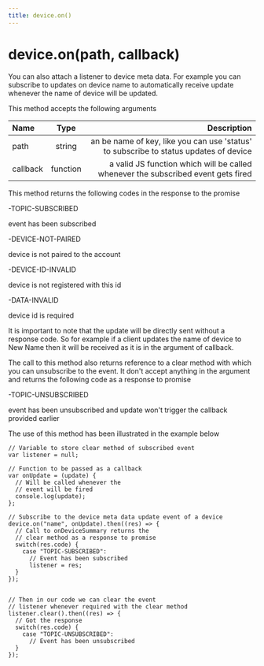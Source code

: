 ```yaml
---
title: device.on()
---
```


# device.on(path, callback)

You can also attach a listener to device meta data. For example you can subscribe to updates on device name to automatically receive update whenever the name of device will be updated.

This method accepts the following arguments

| Name       | Type |   Description |
| :------------ | :---------: | ----------: |
| path     |    string    |  an be name of key, like you can use 'status' to subscribe to status updates of device |
| callback     |    function	    |  a valid JS function which will be called whenever the subscribed event gets fired|


This method returns the following codes in the response to the promise

-TOPIC-SUBSCRIBED

event has been subscribed

-DEVICE-NOT-PAIRED

device is not paired to the account

-DEVICE-ID-INVALID

device is not registered with this id

-DATA-INVALID

device id is required

It is important to note that the update will be directly sent without a response code. So for example if a client updates the name of device to New Name then it will be received as it is in the argument of callback.

The call to this method also returns reference to a clear method with which you can unsubscribe to the event. It don't accept anything in the argument and returns the following code as a response to promise

-TOPIC-UNSUBSCRIBED

event has been unsubscribed and update won't trigger the callback provided earlier

The use of this method has been illustrated in the example below


```
// Variable to store clear method of subscribed event
var listener = null;

// Function to be passed as a callback
var onUpdate = (update) {
  // Will be called whenever the
  // event will be fired
  console.log(update);
};

// Subscribe to the device meta data update event of a device
device.on("name", onUpdate).then((res) => {
  // Call to onDeviceSummary returns the
  // clear method as a response to promise 
  switch(res.code) {
    case "TOPIC-SUBSCRIBED": 
      // Event has been subscribed
      listener = res;
  }
});
  

// Then in our code we can clear the event 
// listener whenever required with the clear method
listener.clear().then((res) => {
  // Got the response
  switch(res.code) {
    case "TOPIC-UNSUBSCRIBED": 
      // Event has been unsubscribed
  }
});
```


